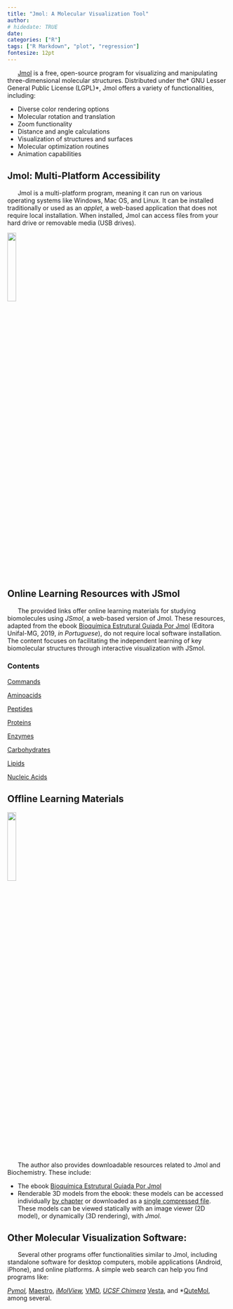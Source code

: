 ```yaml
---
title: "Jmol: A Molecular Visualization Tool"
author: 
# hidedate: TRUE
date:  
categories: ["R"]
tags: ["R Markdown", "plot", "regression"]
fontesize: 12pt
---
```


<!-- <!-- Google tag (gtag.js) ## se não funcionar o default, tem que colocar essa tag em cada página do sítio--> 
<script async src="https://www.googletagmanager.com/gtag/js?id=G-S1L73VGCG5"></script>
<script>
  window.dataLayer = window.dataLayer || [];
  function gtag(){dataLayer.push(arguments);}
  gtag('js', new Date());

  gtag('config', 'G-S1L73VGCG5');
</script>

<!-- <font size="4"> -->

<!-- ![](jmol.png){width=20%} -->


|       [Jmol](https://jmol.sourceforge.net/) is a free, open-source program for visualizing and manipulating three-dimensional molecular structures. Distributed under the* GNU Lesser General Public License (LGPL)*, Jmol offers a variety of functionalities, including:

*    Diverse color rendering options
*    Molecular rotation and translation
*    Zoom functionality
*    Distance and angle calculations
*    Visualization of structures and surfaces
*    Molecular optimization routines
*    Animation capabilities

## Jmol: Multi-Platform Accessibility

|       Jmol is a multi-platform program, meaning it can run on various operating systems like Windows, Mac OS, and Linux. It can be installed traditionally or used as an *applet*, a web-based application that does not require local installation. When installed, Jmol can access files from your hard drive or removable media (USB drives).

![](jsmol.png){width=20%}

## Online Learning Resources with JSmol

|       The provided links offer online learning materials for studying biomolecules using *JSmol*, a web-based version of Jmol. These resources, adapted from the ebook [Bioquímica Estrutural Guiada Por Jmol](.\BioqEstrutJmol.pdf) (Editora Unifal-MG, 2019, *in Portuguese*), do not require local software installation. The content focuses on facilitating the independent learning of key biomolecular structures through interactive visualization with JSmol.

### Contents

[Commands](.\JmolQuarto\comandos-en.html)

[Aminoacids](.\JmolQuarto\aminoacido.html)

[Peptides](.\JmolQuarto\peptidio.html)

[Proteins](.\JmolQuarto\proteina.html)

[Enzymes](.\JmolQuarto\enzima.html)

[Carbohydrates](.\JmolQuarto\carboidrato.html)

[Lipids](.\JmolQuarto\lipidio.html)

[Nucleic Acids](.\JmolQuarto\acnucleico.html)



## Offline Learning Materials

![](jmol.png){width=20%}

</font>

|       The author also provides downloadable resources related to Jmol and Biochemistry. These include:

*    The ebook [Bioquímica Estrutural Guiada Por Jmol](.\BioqEstrutJmol.pdf)
*    Renderable 3D models from the ebook: these models can be accessed individually [by chapter](.\figBook\figuras.html) or downloaded as a [single compressed file](.\figBook\figBook.zip). These models can be viewed statically with an image viewer (2D model), or dynamically (3D rendering), with *Jmol.*

## Other Molecular Visualization Software:

|       Several other programs offer functionalities similar to Jmol, including standalone software for desktop computers, mobile applications (Android, iPhone), and online platforms. A simple web search can help you find programs like:

*[Pymol](https://pymol.org/2/), *[Maestro](https://www.schrodinger.com/products/maestro), *[iMolView](https://www.molsoft.com/iMolview.html), *[VMD](https://www.ks.uiuc.edu/Development/Download/download.cgi?PackageName=VMD), *[UCSF Chimera](https://www.cgl.ucsf.edu/chimera/) *[Vesta](https://jp-minerals.org/vesta/en/), and *[QuteMol](https://qutemol.sourceforge.net/), among several.





